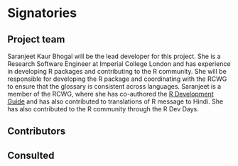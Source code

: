 # Signatories
<!-- 
This section provides the ISC with a view of the support received from the community for a proposal. Acceptance isn't predicated on popularity but community acceptance is important.  Willingness to accept outside input is also a good marker for project delivery. 

An optional section would be for R-Core signatories where changes to R are proposed.
-->

## Project team
<!-- 
Who are the people responsible for actually delivering the project if the proposal gets accepted and are already signed up and rearing to go?
-->

Saranjeet Kaur Bhogal will be the lead developer for this project. She is a Research Software Engineer at Imperial College London and has experience in developing R packages and contributing to the R community. She will be responsible for developing the R package and coordinating with the RCWG to ensure that the glossary is consistent across languages. Saranjeet is a member of the RCWG, where she has co-authored the [R Development Guide](https://contributor.r-project.org/rdevguide/) and has also contributed to translations of R message to Hindi. She has also contributed to the R community through the R Dev Days.

## Contributors
<!-- 
Who are the people who have actively helped with this proposal but won't necessarily be on the core project team later?
-->

## Consulted
<!-- 
Who has been given the opportunity to provide feedback on the proposal? This should include any R Consortium & ISC members who the proposal has been discussed with.
-->
